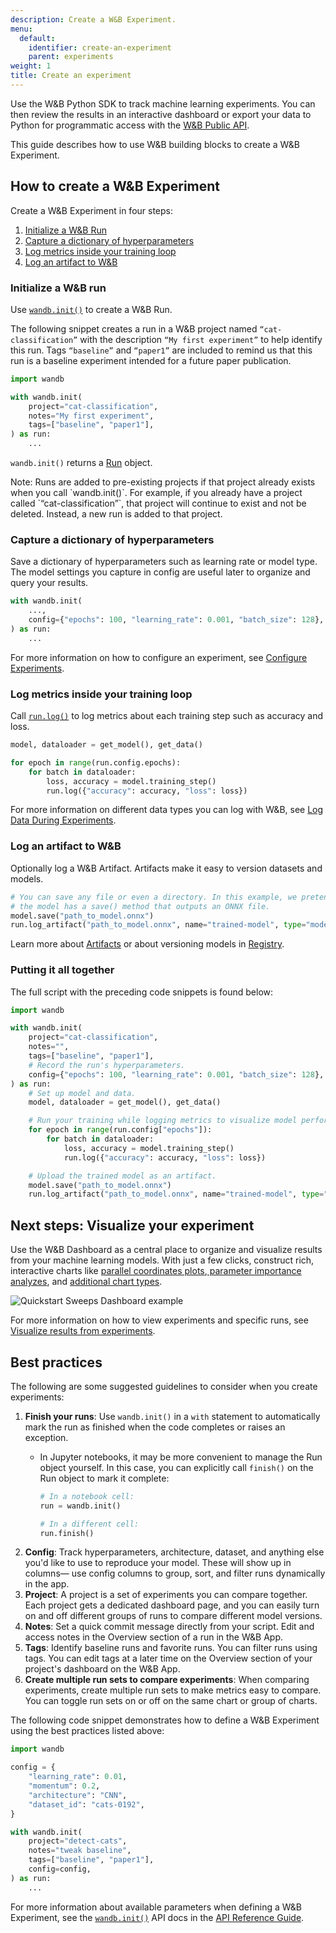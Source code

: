 ```yaml
---
description: Create a W&B Experiment.
menu:
  default:
    identifier: create-an-experiment
    parent: experiments
weight: 1
title: Create an experiment
---
```


Use the W&B Python SDK to track machine learning experiments. You can then review the results in an interactive dashboard or export your data to Python for programmatic access with the [W&B Public API](/ref/python/public-api/).

This guide describes how to use W&B building blocks to create a W&B Experiment. 

## How to create a W&B Experiment

Create a W&B Experiment in four steps:

1. [Initialize a W&B Run](#initialize-a-wb-run)
2. [Capture a dictionary of hyperparameters](#capture-a-dictionary-of-hyperparameters)
3. [Log metrics inside your training loop](#log-metrics-inside-your-training-loop)
4. [Log an artifact to W&B](#log-an-artifact-to-wb)

### Initialize a W&B run
Use [`wandb.init()`](/ref/python/functions/init) to create a W&B Run.

The following snippet creates a run in a W&B project named `“cat-classification”` with the description `“My first experiment”` to help identify this run. Tags `“baseline”` and `“paper1”` are included to remind us that this run is a baseline experiment intended for a future paper publication.

```python
import wandb

with wandb.init(
    project="cat-classification",
    notes="My first experiment",
    tags=["baseline", "paper1"],
) as run:
    ...
```

`wandb.init()` returns a [Run](/ref/python/experiments/run) object.

<Note>
Note: Runs are added to pre-existing projects if that project already exists when you call `wandb.init()`. For example, if you already have a project called `“cat-classification”`, that project will continue to exist and not be deleted. Instead, a new run is added to that project.
</Note>

### Capture a dictionary of hyperparameters
Save a dictionary of hyperparameters such as learning rate or model type. The model settings you capture in config are useful later to organize and query your results.

```python
with wandb.init(
    ...,
    config={"epochs": 100, "learning_rate": 0.001, "batch_size": 128},
) as run:
    ...
```

For more information on how to configure an experiment, see [Configure Experiments](./config).

### Log metrics inside your training loop
Call [`run.log()`](/ref/python/experiments/run/#method-runlog) to log metrics about each training step such as accuracy and loss.

```python
model, dataloader = get_model(), get_data()

for epoch in range(run.config.epochs):
    for batch in dataloader:
        loss, accuracy = model.training_step()
        run.log({"accuracy": accuracy, "loss": loss})
```

For more information on different data types you can log with W&B, see [Log Data During Experiments](/guides/models/track/log/).

### Log an artifact to W&B 
Optionally log a W&B Artifact. Artifacts make it easy to version datasets and models. 
```python
# You can save any file or even a directory. In this example, we pretend
# the model has a save() method that outputs an ONNX file.
model.save("path_to_model.onnx")
run.log_artifact("path_to_model.onnx", name="trained-model", type="model")
```
Learn more about [Artifacts](/guides/core/artifacts/) or about versioning models in [Registry](/guides/core/registry/).


### Putting it all together
The full script with the preceding code snippets is found below:
```python
import wandb

with wandb.init(
    project="cat-classification",
    notes="",
    tags=["baseline", "paper1"],
    # Record the run's hyperparameters.
    config={"epochs": 100, "learning_rate": 0.001, "batch_size": 128},
) as run:
    # Set up model and data.
    model, dataloader = get_model(), get_data()

    # Run your training while logging metrics to visualize model performance.
    for epoch in range(run.config["epochs"]):
        for batch in dataloader:
            loss, accuracy = model.training_step()
            run.log({"accuracy": accuracy, "loss": loss})

    # Upload the trained model as an artifact.
    model.save("path_to_model.onnx")
    run.log_artifact("path_to_model.onnx", name="trained-model", type="model")
```

## Next steps: Visualize your experiment 
Use the W&B Dashboard as a central place to organize and visualize results from your machine learning models. With just a few clicks, construct rich, interactive charts like [parallel coordinates plots](/guides/models/app/features/panels/parallel-coordinates),[ parameter importance analyzes](/guides/models/app/features/panels/parameter-importance), and [additional chart types](/guides/models/app/features/panels/).

<Frame>
    <img src="/images/sweeps/quickstart_dashboard_example.png" alt="Quickstart Sweeps Dashboard example"  />
</Frame>

For more information on how to view experiments and specific runs, see [Visualize results from experiments](/guides/models/track/workspaces).


## Best practices
The following are some suggested guidelines to consider when you create experiments:

1. **Finish your runs**: Use `wandb.init()` in a `with` statement to automatically mark the run as finished when the code completes or raises an exception.
    * In Jupyter notebooks, it may be more convenient to manage the Run object yourself. In this case, you can explicitly call `finish()` on the Run object to mark it complete:

        ```python
        # In a notebook cell:
        run = wandb.init()

        # In a different cell:
        run.finish()
        ```
2. **Config**: Track hyperparameters, architecture, dataset, and anything else you'd like to use to reproduce your model. These will show up in columns— use config columns to group, sort, and filter runs dynamically in the app.
3. **Project**: A project is a set of experiments you can compare together. Each project gets a dedicated dashboard page, and you can easily turn on and off different groups of runs to compare different model versions.
4. **Notes**: Set a quick commit message directly from your script. Edit and access notes in the Overview section of a run in the W&B App.
5. **Tags**: Identify baseline runs and favorite runs. You can filter runs using tags. You can edit tags at a later time on the Overview section of your project's dashboard on the W&B App.
6. **Create multiple run sets to compare experiments**: When comparing experiments, create multiple run sets to make metrics easy to compare. You can toggle run sets on or off on the same chart or group of charts.

The following code snippet demonstrates how to define a W&B Experiment using the best practices listed above:

```python
import wandb

config = {
    "learning_rate": 0.01,
    "momentum": 0.2,
    "architecture": "CNN",
    "dataset_id": "cats-0192",
}

with wandb.init(
    project="detect-cats",
    notes="tweak baseline",
    tags=["baseline", "paper1"],
    config=config,
) as run:
    ...
```

For more information about available parameters when defining a W&B Experiment, see the [`wandb.init()`](/ref/python/functions/init) API docs in the [API Reference Guide](/ref/python/).